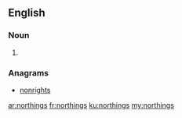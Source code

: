 ==English==

===Noun===
{{head|en|plural}}

# {{plural of|northing|lang=en|nocat=1}}

===Anagrams===
* [[nonrights#English|nonrights]]

[[ar:northings]]
[[fr:northings]]
[[ku:northings]]
[[my:northings]]